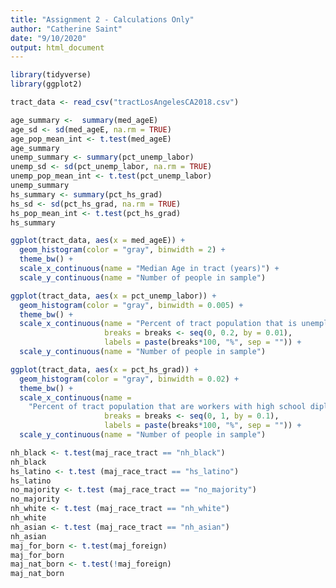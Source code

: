 ---
title: "Assignment 2 - Calculations Only"
author: "Catherine Saint"
date: "9/10/2020"
output: html_document
---

```{r load libraries, message=FALSE}
library(tidyverse)
library(ggplot2)
```
```{r}
tract_data <- read_csv("tractLosAngelesCA2018.csv")
```
```{r}
age_summary <-  summary(med_ageE)
age_sd <- sd(med_ageE, na.rm = TRUE)
age_pop_mean_int <- t.test(med_ageE)
age_summary
unemp_summary <- summary(pct_unemp_labor)
unemp_sd <- sd(pct_unemp_labor, na.rm = TRUE)
unemp_pop_mean_int <- t.test(pct_unemp_labor)
unemp_summary
hs_summary <- summary(pct_hs_grad)
hs_sd <- sd(pct_hs_grad, na.rm = TRUE)
hs_pop_mean_int <- t.test(pct_hs_grad)
hs_summary
```
```{r}
ggplot(tract_data, aes(x = med_ageE)) + 
  geom_histogram(color = "gray", binwidth = 2) +
  theme_bw() +
  scale_x_continuous(name = "Median Age in tract (years)") + 
  scale_y_continuous(name = "Number of people in sample") 
```
```{r}
ggplot(tract_data, aes(x = pct_unemp_labor)) + 
  geom_histogram(color = "gray", binwidth = 0.005) +
  theme_bw() +
  scale_x_continuous(name = "Percent of tract population that is unemployed",
                     breaks = breaks <- seq(0, 0.2, by = 0.01),
                     labels = paste(breaks*100, "%", sep = "")) + 
  scale_y_continuous(name = "Number of people in sample") 
```
```{r}
ggplot(tract_data, aes(x = pct_hs_grad)) + 
  geom_histogram(color = "gray", binwidth = 0.02) +
  theme_bw() +
  scale_x_continuous(name = 
    "Percent of tract population that are workers with high school diplomas",
                     breaks = breaks <- seq(0, 1, by = 0.1),
                     labels = paste(breaks*100, "%", sep = "")) + 
  scale_y_continuous(name = "Number of people in sample") 
```
```{r}
nh_black <- t.test(maj_race_tract == "nh_black")
nh_black
hs_latino <- t.test (maj_race_tract == "hs_latino")
hs_latino
no_majority <- t.test (maj_race_tract == "no_majority")
no_majority
nh_white <- t.test (maj_race_tract == "nh_white")
nh_white
nh_asian <- t.test (maj_race_tract == "nh_asian")
nh_asian
maj_for_born <- t.test(maj_foreign)
maj_for_born
maj_nat_born <- t.test(!maj_foreign)
maj_nat_born
```